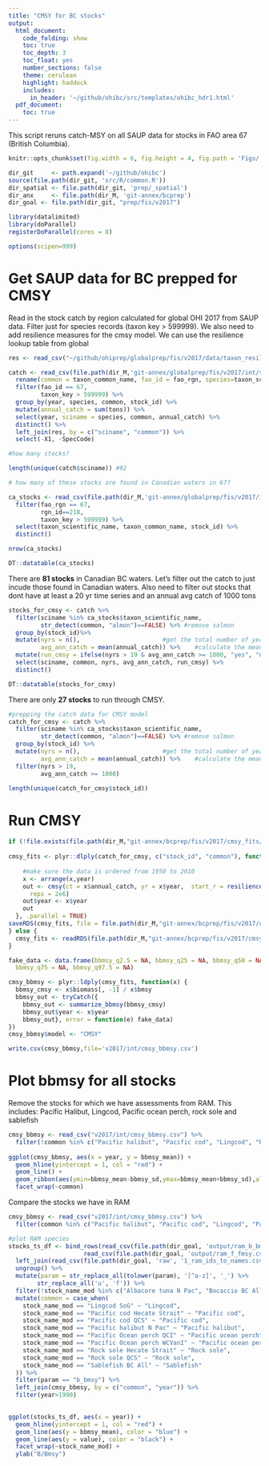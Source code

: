 ```yaml
---
title: "CMSY for BC stocks"
output: 
  html_document:
    code_folding: show
    toc: true
    toc_depth: 3
    toc_float: yes
    number_sections: false
    theme: cerulean
    highlight: haddock
    includes: 
      in_header: '~/github/ohibc/src/templates/ohibc_hdr1.html'
  pdf_document:
    toc: true
---
```



This script reruns catch-MSY on all SAUP data for stocks in FAO area 67 (British Columbia).

``` r

knitr::opts_chunk$set(fig.width = 6, fig.height = 4, fig.path = 'Figs/', message = FALSE, warning = FALSE)

dir_git     <- path.expand('~/github/ohibc')
source(file.path(dir_git, 'src/R/common.R'))  
dir_spatial <- file.path(dir_git, 'prep/_spatial')  
dir_anx     <- file.path(dir_M, 'git-annex/bcprep')
dir_goal <- file.path(dir_git, "prep/fis/v2017")

library(datalimited)
library(doParallel)
registerDoParallel(cores = 8)

options(scipen=999)
```

# Get SAUP data for BC prepped for CMSY

Read in the stock catch by region calculated for global OHI 2017 from SAUP data. Filter just for species records (taxon key > 599999). We also need to add resilience measures for the cmsy model. We can use the resilience lookup table from global
```r

res <- read_csv("~/github/ohiprep/globalprep/fis/v2017/data/taxon_resilience_lookup.csv")

catch <- read_csv(file.path(dir_M,'git-annex/globalprep/fis/v2017/int/stock_catch_by_rgn.csv')) %>%
  rename(common = taxon_common_name, fao_id = fao_rgn, species=taxon_scientific_name) %>%
  filter(fao_id == 67,
         taxon_key > 599999) %>%
  group_by(year, species, common, stock_id) %>%
  mutate(annual_catch = sum(tons)) %>%
  select(year, sciname = species, common, annual_catch) %>%
  distinct() %>%
  left_join(res, by = c("sciname", "common")) %>%
  select(-X1, -SpecCode)

#how many stocks?

length(unique(catch$sciname)) #92

# how many of these stocks are found in Canadian waters in 67?

ca_stocks <- read_csv(file.path(dir_M,'git-annex/globalprep/fis/v2017/int/stock_catch_by_rgn.csv')) %>%
  filter(fao_rgn == 67,
         rgn_id==218,
         taxon_key > 599999) %>%
  select(taxon_scientific_name, taxon_common_name, stock_id) %>%
  distinct()

nrow(ca_stocks) 

DT::datatable(ca_stocks)
```

There are **81 stocks** in Canadian BC waters. Let's filter out the catch to just incude those found in Canadian waters. Also need to filter out stocks that dont have at least a 20 yr time series and an annual avg catch of 1000 tons


```r

stocks_for_cmsy <- catch %>%
  filter(sciname %in% ca_stocks$taxon_scientific_name,
         str_detect(common, "almon")==FALSE) %>% #remove salmon
  group_by(stock_id)%>%
  mutate(nyrs = n(),                       #get the total number of years the stock has records for   
         avg_ann_catch = mean(annual_catch)) %>%    #calculate the mean catch over all catch years
  mutate(run_cmsy = ifelse(nyrs > 19 & avg_ann_catch >= 1000, "yes", "no")) %>%
  select(sciname, common, nyrs, avg_ann_catch, run_cmsy) %>%
  distinct()

DT::datatable(stocks_for_cmsy)

```

There are only **27 stocks** to run through CMSY.


```r

#prepping the catch data for CMSY model
catch_for_cmsy <- catch %>%
  filter(sciname %in% ca_stocks$taxon_scientific_name,
         str_detect(common, "almon")==FALSE) %>% #remove salmon
  group_by(stock_id) %>%
  mutate(nyrs = n(),                       #get the total number of years the stock has records for   
         avg_ann_catch = mean(annual_catch)) %>%    #calculate the mean catch over all catch years
  filter(nyrs > 19,
         avg_ann_catch >= 1000)

length(unique(catch_for_cmsy$stock_id))
```

# Run CMSY

```r

if (!file.exists(file.path(dir_M,"git-annex/bcprep/fis/v2017/cmsy_fits/cmsy-fits.rds"))) {
  
cmsy_fits <- plyr::dlply(catch_for_cmsy, c("stock_id", "common"), function(x) {
  
    #make sure the data is ordered from 1950 to 2010
    x <- arrange(x,year)
    out <- cmsy(ct = x$annual_catch, yr = x$year,  start_r = resilience(x$Resilience[1]), 
      reps = 2e6)
    out$year <- x$year
    out
  }, .parallel = TRUE)
saveRDS(cmsy_fits, file = file.path(dir_M,"git-annex/bcprep/fis/v2017/cmsy_fits/cmsy-fits.rds"))
} else {
  cmsy_fits <- readRDS(file.path(dir_M,"git-annex/bcprep/fis/v2017/cmsy_fits/cmsy-fits.rds"))
}

fake_data <- data.frame(bbmsy_q2.5 = NA, bbmsy_q25 = NA, bbmsy_q50 = NA, 
  bbmsy_q75 = NA, bbmsy_q97.5 = NA)

cmsy_bbmsy <- plyr::ldply(cmsy_fits, function(x) {
  bbmsy_cmsy <- x$biomass[, -1] / x$bmsy
  bbmsy_out <- tryCatch({
    bbmsy_out <- summarize_bbmsy(bbmsy_cmsy)
    bbmsy_out$year <- x$year
    bbmsy_out}, error = function(e) fake_data)
})
cmsy_bbmsy$model <- "CMSY"

write.csv(cmsy_bbmsy,file='v2017/int/cmsy_bbmsy.csv')

```

# Plot bbmsy for all stocks

Remove the stocks for which we have assessments from RAM. This includes:
Pacific Halibut, Lingcod, Pacific ocean perch, rock sole and sablefish

```r

cmsy_bbmsy <- read_csv("v2017/int/cmsy_bbmsy.csv") %>%
  filter(!common %in% c("Pacific halibut", "Pacific cod", "Lingcod", "Pacific ocean perch", "Rock sole", "Sablefish"))
  
ggplot(cmsy_bbmsy, aes(x = year, y = bbmsy_mean)) +
  geom_hline(yintercept = 1, col = "red") +
  geom_line() +
  geom_ribbon(aes(ymin=bbmsy_mean-bbmsy_sd,ymax=bbmsy_mean+bbmsy_sd),alpha=0.3) +
  facet_wrap(~common)
```

Compare the stocks we have in RAM

```r

cmsy_bbmsy <- read_csv("v2017/int/cmsy_bbmsy.csv") %>%
  filter(common %in% c("Pacific halibut", "Pacific cod", "Lingcod", "Pacific ocean perch", "Rock sole", "Sablefish")) 

#plot RAM species
stocks_ts_df <- bind_rows(read_csv(file.path(dir_goal, 'output/ram_b_bmsy.csv')),
                     read_csv(file.path(dir_goal, 'output/ram_f_fmsy.csv'))) %>%
  left_join(read_csv(file.path(dir_goal, 'raw', '1_ram_ids_to_names.csv'))) %>%
  ungroup() %>%
  mutate(param = str_replace_all(tolower(param), '[^a-z]', '_') %>%
        str_replace_all('u', 'f')) %>%
  filter(!stock_name_mod %in% c("Albacore tuna N Pac", "Bocaccio BC All")) %>%
  mutate(common = case_when(
    stock_name_mod == "Lingcod SoG" ~ "Lingcod",
    stock_name_mod == "Pacific cod Hecate Strait" ~ "Pacific cod",
    stock_name_mod == "Pacific cod QCS" ~ "Pacific cod", 
    stock_name_mod == "Pacific halibut N Pac" ~ "Pacific halibut",
    stock_name_mod == "Pacific Ocean perch QCI" ~ "Pacific ocean perch",
    stock_name_mod == "Pacific Ocean perch WCVanI" ~ "Pacific ocean perch",
    stock_name_mod == "Rock sole Hecate Strait" ~ "Rock sole",
    stock_name_mod == "Rock sole QCS" ~ "Rock sole",
    stock_name_mod == "Sablefish BC All" ~ "Sablefish"
  )) %>%
  filter(param == "b_bmsy") %>%
  left_join(cmsy_bbmsy, by = c("common", "year")) %>%
  filter(year>1990)

  
ggplot(stocks_ts_df, aes(x = year)) +
  geom_hline(yintercept = 1, col = "red") +
  geom_line(aes(y = bbmsy_mean), color = "blue") +
  geom_line(aes(y = value), color = "black") +
  facet_wrap(~stock_name_mod) +
  ylab("B/Bmsy")
```



